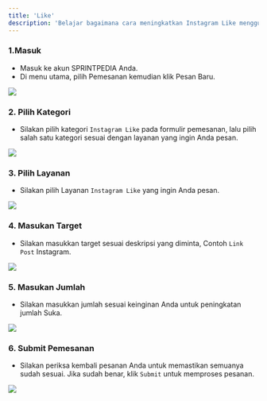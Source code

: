 ```yaml
---
title: 'Like'
description: 'Belajar bagaimana cara meningkatkan Instagram Like menggunakan SPRINTPEDIA.'
---
```


### 1.Masuk
- Masuk ke akun <Tooltip tip="SMM Panel Indonesia">SPRINTPEDIA</Tooltip> Anda.
- Di menu utama, pilih Pemesanan kemudian klik Pesan Baru.  
<Frame>
<img src="/images/menu-pesan-baru.png"/>
</Frame>

### 2. Pilih Kategori
- Silakan pilih kategori <code>Instagram Like</code> pada formulir pemesanan, lalu pilih salah satu kategori sesuai dengan layanan yang ingin Anda pesan.
<Frame>
<img src="/images/from-pesan-kategori-ig-like.png"/>
</Frame>

### 3. Pilih Layanan
- Silakan pilih Layanan <code>Instagram Like</code> yang ingin Anda pesan.
<Frame>
<img src="/images/from-pesan-layanan-ig-like.png"/>
</Frame>

### 4. Masukan Target
- Silakan masukkan target sesuai deskripsi yang diminta, Contoh <code>Link Post</code> Instagram.
<Frame>
<img src="/images/form-pesan-target-ig-example.png"/>
</Frame>

### 5. Masukan Jumlah
- Silakan masukkan jumlah sesuai keinginan Anda untuk peningkatan jumlah Suka.
<Frame>
<img src="/images/from-pesan-jumlah-ig-like.png"/>
</Frame>

### 6. Submit Pemesanan
- Silakan periksa kembali pesanan Anda untuk memastikan semuanya sudah sesuai. Jika sudah benar, klik <code>Submit</code> untuk memproses pesanan.
<Frame>
<img src="/images/form-pesan-submit-ig-like.png"/>
</Frame>